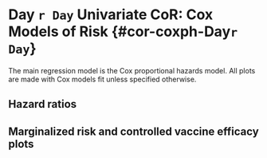 # Day `r Day` Univariate CoR: Cox Models of Risk {#cor-coxph-Day`r Day`}

The main regression model is the Cox proportional hazards model. All plots are made with Cox models fit unless specified otherwise.

## Hazard ratios

\begin{table}[H]
\caption{Inference for Day `r Day` antibody marker covariate-adjusted correlates of risk of COVID in the vaccine group: Hazard ratios per 10-fold increment in the marker*}
\begin{center}
    \input{\pathCoRoutput`r Day`/CoR_univariable_svycoxph_pretty_\studyname}\\
\end{center}
*Baseline covariates adjusted for: age in years, at risk or not, community of color or not
%, baseline risk score
. Average follow-up time \input{\pathCoRoutput`r Day`/CoR_mean_followup_time_vacc_\studyname} days, maximum follow-up time \input{\pathCoRoutput`r Day`/CoR_max_followup_time_vacc_\studyname} days.\\
**No. at-risk = number of per-protocol baseline negative vaccine recipients at-risk for COVID at 7 days post Day `r Day` visit; no. cases = number of this cohort with an observed COVID endpoints.

    %\label{tab:CoR_univariable_svycoxph_pretty_\studyname}
\end{table}


\begin{table}[H]
\caption{Inference for Day `r Day` antibody marker covariate-adjusted correlates of risk of COVID in the vaccine group: Hazard ratios for Middle vs. Upper tertile vs. Lower tertile*}
\begin{center}
\setlength{\tabcolsep}{.5ex}
\input{\pathCoRoutput`r Day`/CoR_univariable_svycoxph_cat_pretty_\studyname}\\
\end{center}
*Baseline covariates adjusted for: age in years, at risk or not, community of color or not
%, baseline risk score
. Average follow-up time \input{\pathCoRoutput`r Day`/CoR_mean_followup_time_vacc_\studyname} days, maximum follow-up time \input{\pathCoRoutput`r Day`/CoR_max_followup_time_vacc_\studyname} days.
Cutpoints:
%Day `r Day` cutpoints:
\input{\pathCoRoutput`r Day`/cutpoints_D`r Day`bindSpike_\studyname},  
\input{\pathCoRoutput`r Day`/cutpoints_D`r Day`bindRBD_\studyname},  
\input{\pathCoRoutput`r Day`/cutpoints_D`r Day`pseudoneutid50_\studyname},  
\input{\pathCoRoutput`r Day`/cutpoints_D`r Day`pseudoneutid80_\studyname}.
%fold-rise cutpoints:
%\input{\pathCoRoutput`r Day`/cutpoints_D`r Day`overBbindSpike_\studyname},  
%\input{\pathCoRoutput`r Day`/cutpoints_D`r Day`overBbindRBD_\studyname},  
%\input{\pathCoRoutput`r Day`/cutpoints_D`r Day`overBpseudoneutid50_\studyname},  
%\input{\pathCoRoutput`r Day`/cutpoints_D`r Day`overBpseudoneutid80_\studyname}.  
\\
**No. at-risk = number of per-protocol baseline negative vaccine recipients at-risk for COVID at 7 days post Day `r Day` visit; no. cases = number of this cohort with an observed COVID endpoints.\\
***Generalized Wald-test p-value of the null hypothesis that the hazard rate is constant across the Lower, Middle, and Upper tertile groups.
    %\label{tab:CoR_univariable_svycoxph_cat_pretty_\studyname}
\end{table}
\begin{figure}[H]
    \includegraphics[width=1\textwidth]{\pathCoRoutput`r Day`/hr_forest_bindSpike_\studyname}
    \includegraphics[width=1\textwidth]{\pathCoRoutput`r Day`/hr_forest_bindRBD_\studyname}
    \includegraphics[width=1\textwidth]{\pathCoRoutput`r Day`/hr_forest_pseudoneutid50_\studyname}
    \includegraphics[width=1\textwidth]{\pathCoRoutput`r Day`/hr_forest_pseudoneutid80_\studyname}
    \caption{Forest plots of hazard ratios among baseline seronegative vaccine recipients and subgroups with 95\% point-wise confidence intervals.}
\end{figure}
\clearpage
\begin{figure}[H]
    \centering
    \includegraphics[width=1\textwidth]{\pathCoRoutput`r Day`/hr_forest_marginal_bindSpike_\studyname}
    \caption{Forest plots of hazard ratios of Day `r Day` binding Ab to spike markers among baseline seronegative vaccine recipients (top row) and eight subpopulations (row 2-9) with 95\% point-wise confidence intervals.}
\end{figure}
\begin{figure}[H]
    \centering
    \includegraphics[width=1\textwidth]{\pathCoRoutput`r Day`/hr_forest_marginal_bindRBD_\studyname}
    \caption{Forest plots of hazard ratios of Day `r Day` binding Ab to RBD markers among baseline seronegative vaccine recipients (top row) and eight subpopulations (row 2-9) with 95\% point-wise confidence intervals.}
\end{figure}
\begin{figure}[H]
    \centering
    \includegraphics[width=1\textwidth]{\pathCoRoutput`r Day`/hr_forest_marginal_pseudoneutid50_\studyname}
    \caption{Forest plots of hazard ratios of Day `r Day` pseudo neut ID50 markers among baseline seronegative vaccine recipients (top row) and eight subpopulations (row 2-9) with 95\% point-wise confidence intervals.}
\end{figure}
<!-- \begin{figure}[H] -->
<!--     \centering -->
<!--     \includegraphics[width=1\textwidth]{\pathCoRoutput`r Day`/hr_forest_marginal_liveneutmn50_\studyname} -->
<!--     \caption{Forest plots of hazard ratios of Day `r Day` live neut MN50 markers among baseline seronegative vaccine recipients (top row) and eight subpopulations (row 2-9) with 95\% point-wise confidence intervals.} -->
<!-- \end{figure} -->
\begin{figure}[H]
    \centering
    \includegraphics[width=1\textwidth]{\pathCoRoutput`r Day`/hr_forest_marginal_pseudoneutid80_\studyname}
    \caption{Forest plots of hazard ratios of Day `r Day` pseudo neut ID80 markers among baseline seronegative vaccine recipients (top row) and eight subpopulations (row 2-9) with 95\% point-wise confidence intervals.}
\end{figure}
\clearpage
<!-- \begin{table}[H] -->
<!--     \setlength{\tabcolsep}{.5ex} -->
<!-- \scriptsize{ -->
<!--     \input{\pathCoRoutput`r Day`/CoR_univariable_svycoxph_\studyname} -->
<!-- } -->
<!-- \caption{CoR models among baseline seronegative vaccine recipients. Each column corresponds to one Cox model fitted by survey::svycoxph.} -->
<!--     \label{tab:CoR_univariable_svycoxph_\studyname} -->
<!-- \end{table} -->
<!-- \begin{table}[H] -->
<!--     \setlength{\tabcolsep}{.5ex} -->
<!--     \input{\pathCoRoutput`r Day`/CoR_pseudoneutid80_sens_noCases_\studyname} -->
<!-- \caption{CoR models for Day `r Day` pseudo neut ID80 among baseline seronegative vaccine recipients. Each row corresponds to one Cox model fitted by survey::svycoxph.For each model, a different dataset that keeps a random subset of the cases is used. The original dataset has 66 cases.} -->
<!--     \label{tab:CoR_Day`r Day`pseudoneutid80_sens_noCases_\studyname} -->
<!-- \end{table} -->
<!-- \begin{table}[H] -->
<!--     \setlength{\tabcolsep}{.5ex} -->
<!--     \input{\pathCoRoutput`r Day`/CoR_pseudoneutid80_5cases_\studyname} -->
<!-- \caption{CoR models for Day `r Day` pseudo neut ID80 among baseline seronegative vaccine recipients. Each row corresponds to one Cox model fitted by survey::svycoxph.For each model, a different dataset that keeps a random subset of 5 cases is used.} -->
<!--     \label{tab:CoR_Day`r Day`pseudoneutid80_5cases_\studyname} -->
<!-- \end{table} -->
<!-- \begin{table}[H] -->
<!--     \input{\pathCoRoutput`r Day`/CoR_univariable_tps} -->
<!--     \caption{CoR models among baseline seronegative vaccine recipients. Each column corresponds to one logistic regression model fitted by osDesign::tps. } -->
<!--     \label{tab:CoR_univariable_tps} -->
<!-- \end{table} -->
<!-- \begin{table}[H] -->
<!--     \input{\pathCoRoutput`r Day`/CoR_univariable_hingelogistic} -->
<!--     \caption{CoR models among baseline seronegative vaccine recipients. Each column corresponds to one logistic regression model with hinge fitted by chgnpt::chngptm. } -->
<!--     \label{tab:CoR_univariable_hingelogistic} -->
<!-- \end{table} -->
## Marginalized risk and controlled vaccine efficacy plots
<!-- \begin{figure}[H] -->
<!--     \centering -->
<!--     \includegraphics[width=1\textwidth]{\pathCoRoutput`r Day`/marginalized_risks1_woplacebo_\studyname} -->
<!--     \caption{Marginalized cumulative risk by Day \protect\input{\pathCoRoutput`r Day`/timepoints_cum_risk_\studyname} as functions of Day `r Day` markers (=s) among baseline seronegative vaccine recipients with 95\% bootstrap point-wise confidence bands. The horizontal lines indicate the overall cumulative risk of the vaccine arm by Day \protect\input{\pathCoRoutput`r Day`/timepoints_cum_risk_\studyname} and its 95\% point-wise confidence interval. Histograms of the immunological markers in the vaccine arm are overlaid.} -->
<!-- \end{figure} -->
\begin{figure}[H]
    \centering
    \includegraphics[width=1\textwidth]{\pathCoRoutput`r Day`/marginalized_risks1_\studyname}
    \caption{Marginalized cumulative risk by Day \protect\input{\pathCoRoutput`r Day`/timepoints_cum_risk_\studyname} as functions of Day `r Day` markers (=s) among baseline seronegative vaccine recipients with 95\% bootstrap point-wise confidence bands. The horizontal lines indicate the overall cumulative risk of the placebo and vaccine arms by Day \protect\input{\pathCoRoutput`r Day`/timepoints_cum_risk_\studyname} and its 95\% point-wise confidence interval. Histograms of the immunological markers in the vaccine arm are overlaid. lod: lower limit of detection.}
\end{figure}
\begin{figure}[H]
    \centering
    \includegraphics[width=1\textwidth]{\pathCoRoutput`r Day`/marginalized_risks2_woplacebo_\studyname}
    \caption{Marginalized cumulative risk by Day \protect\input{\pathCoRoutput`r Day`/timepoints_cum_risk_\studyname} as functions of Day `r Day` markers above a threshold ($\geq s$) among baseline seronegative vaccine recipients with 95\% bootstrap point-wise confidence bands (at least 5 cases are required). The horizontal lines indicate the overall cumulative risk of the vaccine arm by Day \protect\input{\pathCoRoutput`r Day`/timepoints_cum_risk_\studyname} and its 95\% point-wise confidence interval. Histograms of the immunological markers in the vaccine arm are overlaid. lod: lower limit of detection.}
\end{figure}
\begin{figure}[H]
    \centering
    \includegraphics[width=1\textwidth]{\pathCoRoutput`r Day`/controlled_ve_curves_\studyname}
    \caption{Controlled VE with sensitivity analysis as functions of Day `r Day` markers (=s) among baseline seronegative vaccine recipients with 95\% bootstrap point-wise confidence bands. Histograms of the immunological markers in the vaccine arm are overlaid. lod: lower limit of detection.}
\end{figure}
<!-- \begin{figure}[H] -->
<!--     \centering -->
<!--     \includegraphics[width=1\textwidth]{\pathCoRoutput`r Day`/marginalized_risks2_\studyname} -->
<!--     \caption{Marginalized cumulative risk by Day \protect\input{\pathCoRoutput`r Day`/timepoints_cum_risk_\studyname} as functions of Day `r Day` markers above a threshold (>=s) among baseline seronegative vaccine recipients with 95\% bootstrap point-wise confidence bands (at least 5 cases are required). The horizontal lines indicate the overall cumulative risk of the placebo and vaccine arms by Day \protect\input{\pathCoRoutput`r Day`/timepoints_cum_risk_\studyname} and its 95\% point-wise confidence interval. Histograms of the immunological markers in the vaccine arm are overlaid.} -->
<!-- \end{figure} -->
\begin{figure}[H]
    \centering
    \includegraphics[width=1\textwidth]{\pathCoRoutput`r Day`/marginalized_risks_cat_\studyname}
    \caption{Marginalized cumulative incidence rate curves for trichotomized Day `r Day` markers among baseline seronegative vaccine recipients. The gray line is the overall cumulative incidence rate curve in the placebo arm.}
\end{figure}